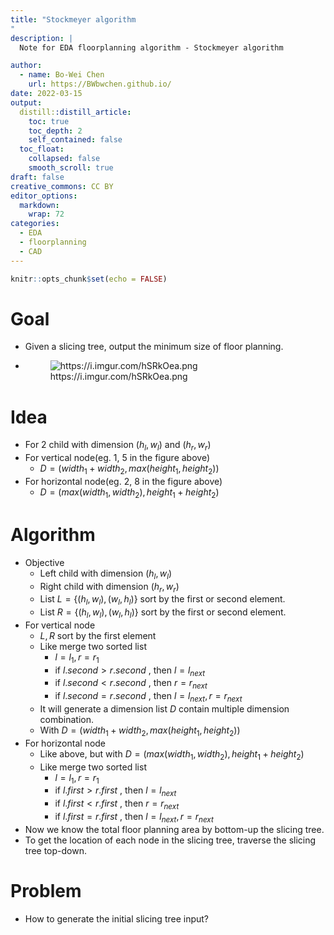```yaml
---
title: "Stockmeyer algorithm
"
description: |
  Note for EDA floorplanning algorithm - Stockmeyer algorithm

author:
  - name: Bo-Wei Chen
    url: https://BWbwchen.github.io/
date: 2022-03-15
output:
  distill::distill_article:
    toc: true
    toc_depth: 2
    self_contained: false
  toc_float: 
    collapsed: false
    smooth_scroll: true
draft: false
creative_commons: CC BY
editor_options: 
  markdown: 
    wrap: 72
categories:
  - EDA
  - floorplanning
  - CAD
---
```



```r
knitr::opts_chunk$set(echo = FALSE)
```


# Goal
- Given a slicing tree, output the minimum size of floor planning.
- ![https://i.imgur.com/hSRkOea.png](https://i.imgur.com/hSRkOea.png)

# Idea
- For 2 child with dimension $(h_l, w_l)$ and $(h_r, w_r)$
- For vertical node(eg. 1, 5 in the figure above)
	- $D = (width_1 + width_2, max(height_1, height_2))$
- For horizontal node(eg. 2, 8 in the figure above)
	- $D = (max(width_1, width_2), height_1 + height_2)$

# Algorithm
- Objective
	- Left child with dimension $(h_l, w_l)$
	- Right child with dimension $(h_r, w_r)$
	- List $L = \{(h_l, w_l), (w_l, h_l)\}$ sort by the first or second element.
	- List $R = \{(h_l, w_l), (w_l, h_l)\}$ sort by the first or second element.
- For vertical node
	- $L, R$ sort by the first element
	- Like merge two sorted list
		- $l = l_1, r = r_1$
		- if $l.second > r.second$ , then $l = l_{next}$
		- if $l.second < r.second$ , then $r = r_{next}$
		- if $l.second = r.second$ , then $l = l_{next}, r = r_{next}$
	- It will generate a dimension list $D$ contain multiple dimension combination.
	- With $D = (width_1 + width_2, max(height_1, height_2))$
- For horizontal node
	- Like above, but with $D = (max(width_1, width_2), height_1 + height_2)$
	- Like merge two sorted list
		- $l = l_1, r = r_1$
		- if $l.first > r.first$ , then $l = l_{next}$
		- if $l.first < r.first$ , then $r = r_{next}$
		- if $l.first = r.first$ , then $l = l_{next}, r = r_{next}$
- Now we know the total floor planning area by bottom-up the slicing tree.
- To get the location of each node in the slicing tree, traverse the slicing tree top-down.

# Problem
- How to generate the initial slicing tree input?
